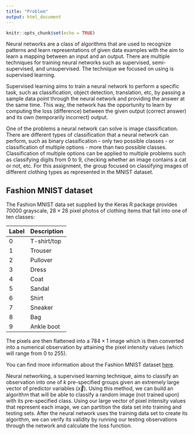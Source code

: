 ```yaml
---
title: "Problem"
output: html_document
---
```


```r
knitr::opts_chunk$set(echo = TRUE)
```

Neural networks are a class of algorithms that are used to recognize patterns
and learn representations of given data examples with the aim to learn a mapping
between an input and an output. There are multiple techniques for training
neural networks such as supervised, semi-supervised, and unsupervised. The
technique we focused on using is supervised learning.

Supervised learning aims to train a neural network to perform a specific task,
such as classification, object detection, translation, etc, by passing a sample
data point through the neural network and providing the answer at the same time.
This way, the network has the opportunity to learn by computing the loss
(difference) between the given output (correct answer) and its own (temporarily
  incorrect) output.

One of the problems a neural network can solve is image classification. There
are different types of classification that a neural network can perform, such
as binary classification - only two possible classes - or classification of
multiple options - more than two possible classes. Classification of multiple
options can be applied to multiple problems such as classifying digits from 0 to
9, checking whether an image contains a cat or not, etc. For this assignment,
the group focused on classifying images of different clothing types as
represented in the MNIST dataset.

## Fashion MNIST dataset

The Fashion MNIST data set supplied by the Keras R package provides 70000
grayscale, $28 \times 28$ pixel photos of clothing items that fall into one of
ten classes:

| Label | Description |
|-------|-------------|
| 0     | T-shirt/top |
| 1     | Trouser     |
| 2     | Pullover    |
| 3     | Dress       |
| 4     | Coat        |
| 5     | Sandal      |
| 6     | Shirt       |
| 7     | Sneaker     |
| 8     | Bag         |
| 9     | Ankle boot  |

The pixels are then flattened into a $784 \times 1$ image which is then
converted into a numerical observation by attaining the pixel intensity values
(which will range from 0 to 255).

You can find more information about the Fashion MNIST dataset [here](https://github.com/zalandoresearch/fashion-mnist).


Neural networking, a supervised learning technique, aims to classify an
observation into one of $k$ pre-specified groups given an extremely large vector
of predictor variables ($\vec{x}$). Using this method, we can build an algorithm
that will be able to classify a random image (not trained upon) with its
pre-specified class. Using our large vector of pixel intensity values that
represent each image, we can partition the data set into training and testing
sets. After the neural network uses the training data set to create its
algorithm, we can verify its validity by running our testing observations
through the network and calculate the loss function.
